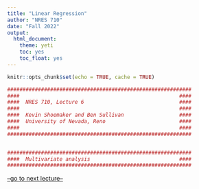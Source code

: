 ```yaml
---
title: "Linear Regression"
author: "NRES 710"
date: "Fall 2022"
output: 
  html_document: 
    theme: yeti
    toc: yes
    toc_float: yes
---
```


```r

knitr::opts_chunk$set(echo = TRUE, cache = TRUE)

```

```r

############################################################
####                                                    ####  
####  NRES 710, Lecture 6                               ####
####                                                    ####
####  Kevin Shoemaker and Ben Sullivan                  #### 
####  University of Nevada, Reno                        ####
####                                                    #### 
############################################################


############################################################
####  Multivariate analysis                             ####
############################################################


```




[--go to next lecture--](LECTURE7.html) 

















